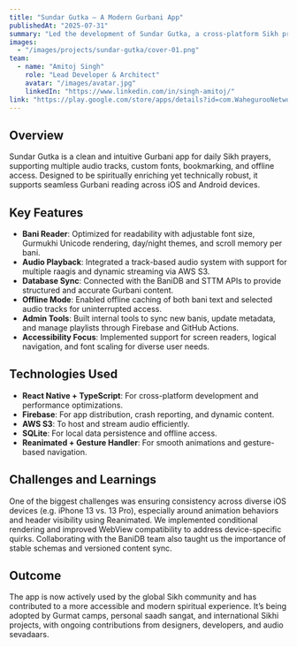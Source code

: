 ---
title: "Sundar Gutka – A Modern Gurbani App"
publishedAt: "2025-07-31"
summary: "Led the development of Sundar Gutka, a cross-platform Sikh prayer app built with React Native, featuring audio playback, offline access, and integration with BaniDB and STTM."
images:
  - "/images/projects/sundar-gutka/cover-01.png"
team:
  - name: "Amitoj Singh"
    role: "Lead Developer & Architect"
    avatar: "/images/avatar.jpg"
    linkedIn: "https://www.linkedin.com/in/singh-amitoj/"
link: "https://play.google.com/store/apps/details?id=com.WahegurooNetwork.SundarGutka&hl=en-US"
---

## Overview

Sundar Gutka is a clean and intuitive Gurbani app for daily Sikh prayers, supporting multiple audio tracks, custom fonts, bookmarking, and offline access. Designed to be spiritually enriching yet technically robust, it supports seamless Gurbani reading across iOS and Android devices.

## Key Features

- **Bani Reader**: Optimized for readability with adjustable font size, Gurmukhi Unicode rendering, day/night themes, and scroll memory per bani.
- **Audio Playback**: Integrated a track-based audio system with support for multiple raagis and dynamic streaming via AWS S3.
- **Database Sync**: Connected with the BaniDB and STTM APIs to provide structured and accurate Gurbani content.
- **Offline Mode**: Enabled offline caching of both bani text and selected audio tracks for uninterrupted access.
- **Admin Tools**: Built internal tools to sync new banis, update metadata, and manage playlists through Firebase and GitHub Actions.
- **Accessibility Focus**: Implemented support for screen readers, logical navigation, and font scaling for diverse user needs.

## Technologies Used

- **React Native + TypeScript**: For cross-platform development and performance optimizations.
- **Firebase**: For app distribution, crash reporting, and dynamic content.
- **AWS S3**: To host and stream audio efficiently.
- **SQLite**: For local data persistence and offline access.
- **Reanimated + Gesture Handler**: For smooth animations and gesture-based navigation.

## Challenges and Learnings

One of the biggest challenges was ensuring consistency across diverse iOS devices (e.g. iPhone 13 vs. 13 Pro), especially around animation behaviors and header visibility using Reanimated. We implemented conditional rendering and improved WebView compatibility to address device-specific quirks. Collaborating with the BaniDB team also taught us the importance of stable schemas and versioned content sync.

## Outcome

The app is now actively used by the global Sikh community and has contributed to a more accessible and modern spiritual experience. It’s being adopted by Gurmat camps, personal saadh sangat, and international Sikhi projects, with ongoing contributions from designers, developers, and audio sevadaars.

